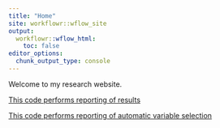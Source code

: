 ```yaml
---
title: "Home"
site: workflowr::wflow_site
output:
  workflowr::wflow_html:
    toc: false
editor_options:
  chunk_output_type: console
---
```


Welcome to my research website.

[This code performs reporting of results](6-codesPublish.html)

[This code performs reporting of automatic variable selection](7-iml _2.html)
